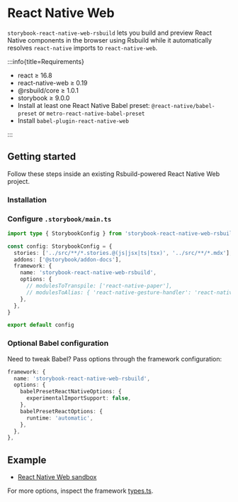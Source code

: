 
# React Native Web

`storybook-react-native-web-rsbuild` lets you build and preview React Native components in the browser using Rsbuild while it automatically resolves `react-native` imports to `react-native-web`.

:::info{title=Requirements}

- react ≥ 16.8
- react-native-web ≥ 0.19
- @rsbuild/core ≥ 1.0.1
- storybook ≥ 9.0.0
- Install at least one React Native Babel preset: `@react-native/babel-preset` or `metro-react-native-babel-preset`
- Install `babel-plugin-react-native-web`

:::

## Getting started

Follow these steps inside an existing Rsbuild-powered React Native Web project.

### Installation

<PackageManagerTabs command="install storybook-react-native-web-rsbuild metro-react-native-babel-preset babel-plugin-react-native-web -D" />

### Configure `.storybook/main.ts`

```ts
import type { StorybookConfig } from 'storybook-react-native-web-rsbuild'

const config: StorybookConfig = {
  stories: ['../src/**/*.stories.@(js|jsx|ts|tsx)', '../src/**/*.mdx'],
  addons: ['@storybook/addon-docs'],
  framework: {
    name: 'storybook-react-native-web-rsbuild',
    options: {
      // modulesToTranspile: ['react-native-paper'],
      // modulesToAlias: { 'react-native-gesture-handler': 'react-native-gesture-handler/web' },
    },
  },
}

export default config
```

### Optional Babel configuration

Need to tweak Babel? Pass options through the framework configuration:

```ts
framework: {
  name: 'storybook-react-native-web-rsbuild',
  options: {
    babelPresetReactNativeOptions: {
      experimentalImportSupport: false,
    },
    babelPresetReactOptions: {
      runtime: 'automatic',
    },
  },
},
```

## Example

- [React Native Web sandbox](https://github.com/rspack-contrib/storybook-rsbuild/tree/main/sandboxes/react-native-web)

For more options, inspect the framework [types.ts](https://github.com/rspack-contrib/storybook-rsbuild/blob/main/packages/framework-react-native-web/src/types.ts).
